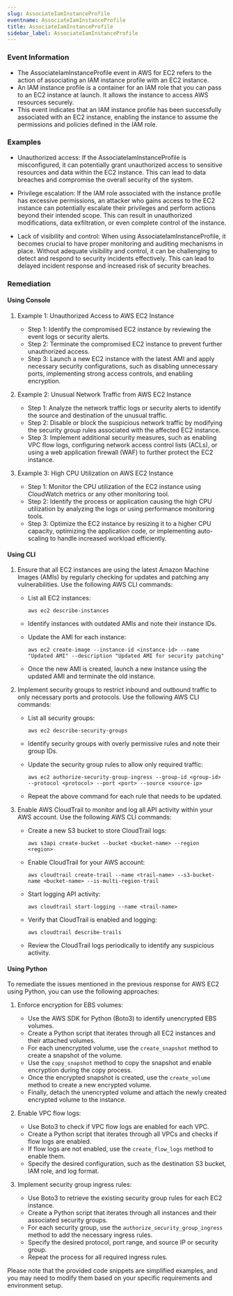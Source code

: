 ```yaml
--- 
slug: AssociateIamInstanceProfile
eventname: AssociateIamInstanceProfile
title: AssociateIamInstanceProfile
sidebar_label: AssociateIamInstanceProfile
---
```

                       
### Event Information

- The AssociateIamInstanceProfile event in AWS for EC2 refers to the action of associating an IAM instance profile with an EC2 instance.
- An IAM instance profile is a container for an IAM role that you can pass to an EC2 instance at launch. It allows the instance to access AWS resources securely.
- This event indicates that an IAM instance profile has been successfully associated with an EC2 instance, enabling the instance to assume the permissions and policies defined in the IAM role.


### Examples

- Unauthorized access: If the AssociateIamInstanceProfile is misconfigured, it can potentially grant unauthorized access to sensitive resources and data within the EC2 instance. This can lead to data breaches and compromise the overall security of the system.

- Privilege escalation: If the IAM role associated with the instance profile has excessive permissions, an attacker who gains access to the EC2 instance can potentially escalate their privileges and perform actions beyond their intended scope. This can result in unauthorized modifications, data exfiltration, or even complete control of the instance.

- Lack of visibility and control: When using AssociateIamInstanceProfile, it becomes crucial to have proper monitoring and auditing mechanisms in place. Without adequate visibility and control, it can be challenging to detect and respond to security incidents effectively. This can lead to delayed incident response and increased risk of security breaches.

### Remediation

#### Using Console

1. Example 1: Unauthorized Access to AWS EC2 Instance
   - Step 1: Identify the compromised EC2 instance by reviewing the event logs or security alerts.
   - Step 2: Terminate the compromised EC2 instance to prevent further unauthorized access.
   - Step 3: Launch a new EC2 instance with the latest AMI and apply necessary security configurations, such as disabling unnecessary ports, implementing strong access controls, and enabling encryption.

2. Example 2: Unusual Network Traffic from AWS EC2 Instance
   - Step 1: Analyze the network traffic logs or security alerts to identify the source and destination of the unusual traffic.
   - Step 2: Disable or block the suspicious network traffic by modifying the security group rules associated with the affected EC2 instance.
   - Step 3: Implement additional security measures, such as enabling VPC flow logs, configuring network access control lists (ACLs), or using a web application firewall (WAF) to further protect the EC2 instance.

3. Example 3: High CPU Utilization on AWS EC2 Instance
   - Step 1: Monitor the CPU utilization of the EC2 instance using CloudWatch metrics or any other monitoring tool.
   - Step 2: Identify the process or application causing the high CPU utilization by analyzing the logs or using performance monitoring tools.
   - Step 3: Optimize the EC2 instance by resizing it to a higher CPU capacity, optimizing the application code, or implementing auto-scaling to handle increased workload efficiently.

#### Using CLI

1. Ensure that all EC2 instances are using the latest Amazon Machine Images (AMIs) by regularly checking for updates and patching any vulnerabilities. Use the following AWS CLI commands:

   - List all EC2 instances:
     ```
     aws ec2 describe-instances
     ```

   - Identify instances with outdated AMIs and note their instance IDs.

   - Update the AMI for each instance:
     ```
     aws ec2 create-image --instance-id <instance-id> --name "Updated AMI" --description "Updated AMI for security patching"
     ```

   - Once the new AMI is created, launch a new instance using the updated AMI and terminate the old instance.

2. Implement security groups to restrict inbound and outbound traffic to only necessary ports and protocols. Use the following AWS CLI commands:

   - List all security groups:
     ```
     aws ec2 describe-security-groups
     ```

   - Identify security groups with overly permissive rules and note their group IDs.

   - Update the security group rules to allow only required traffic:
     ```
     aws ec2 authorize-security-group-ingress --group-id <group-id> --protocol <protocol> --port <port> --source <source-ip>
     ```

   - Repeat the above command for each rule that needs to be updated.

3. Enable AWS CloudTrail to monitor and log all API activity within your AWS account. Use the following AWS CLI commands:

   - Create a new S3 bucket to store CloudTrail logs:
     ```
     aws s3api create-bucket --bucket <bucket-name> --region <region>
     ```

   - Enable CloudTrail for your AWS account:
     ```
     aws cloudtrail create-trail --name <trail-name> --s3-bucket-name <bucket-name> --is-multi-region-trail
     ```

   - Start logging API activity:
     ```
     aws cloudtrail start-logging --name <trail-name>
     ```

   - Verify that CloudTrail is enabled and logging:
     ```
     aws cloudtrail describe-trails
     ```

   - Review the CloudTrail logs periodically to identify any suspicious activity.

#### Using Python

To remediate the issues mentioned in the previous response for AWS EC2 using Python, you can use the following approaches:

1. Enforce encryption for EBS volumes:
   - Use the AWS SDK for Python (Boto3) to identify unencrypted EBS volumes.
   - Create a Python script that iterates through all EC2 instances and their attached volumes.
   - For each unencrypted volume, use the `create_snapshot` method to create a snapshot of the volume.
   - Use the `copy_snapshot` method to copy the snapshot and enable encryption during the copy process.
   - Once the encrypted snapshot is created, use the `create_volume` method to create a new encrypted volume.
   - Finally, detach the unencrypted volume and attach the newly created encrypted volume to the instance.

2. Enable VPC flow logs:
   - Use Boto3 to check if VPC flow logs are enabled for each VPC.
   - Create a Python script that iterates through all VPCs and checks if flow logs are enabled.
   - If flow logs are not enabled, use the `create_flow_logs` method to enable them.
   - Specify the desired configuration, such as the destination S3 bucket, IAM role, and log format.

3. Implement security group ingress rules:
   - Use Boto3 to retrieve the existing security group rules for each EC2 instance.
   - Create a Python script that iterates through all instances and their associated security groups.
   - For each security group, use the `authorize_security_group_ingress` method to add the necessary ingress rules.
   - Specify the desired protocol, port range, and source IP or security group.
   - Repeat the process for all required ingress rules.

Please note that the provided code snippets are simplified examples, and you may need to modify them based on your specific requirements and environment setup.


 